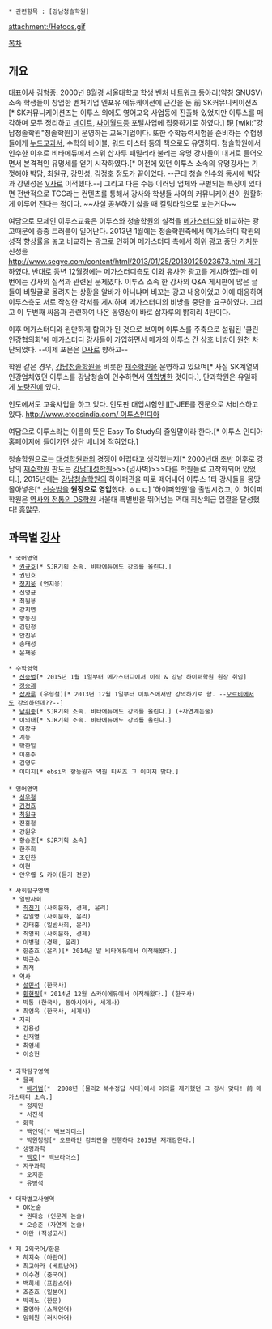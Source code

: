  * 관련항목 : [강남청솔학원]

attachment:/Hetoos.gif


[[목차]]
== 개요 ==
대표이사 김형중. 2000년 8월경 서울대학교 학생 벤처 네트워크 동아리(약칭 SNUSV) 소속 학생들이 창업한 벤처기업 엔포유 에듀케이션에 근간을 둔 前 SK커뮤니케이션즈[* SK커뮤니케이션즈는 이투스 외에도 영어교육 사업등에 진출해 있었지만 이투스를 매각하며 모두 정리하고 [[네이트]], [[싸이월드]]등 포털사업에 집중하기로 하였다.] 現 [wiki:"강남청솔학원"청솔학원]이 운영하는 교육기업이다. 또한 수학능력시험을 준비하는 수험생들에게 [[누드교과서]], 수학의 바이블, 워드 마스터 등의 책으로도 유명하다. 청솔학원에서 인수한 이후로 비타에듀에서 소위 삽자루 패밀리라 불리는 유명 강사들이 대거로 들어오면서 본격적인 유명세를 얻기 시작하였다.[* 이전에 있던 이투스 소속의 유명강사는 기껏해야 박담, 최원규, 강민성, 김정호 정도가 끝이었다. --근데 청솔 인수와 동시에 박담과 강민성은 [[비상에듀|V사]]로 이적했다.--] 그리고 다른 수능 이러닝 업체와 구별되는 특징이 있다면 전반적으로 TCC라는 컨텐츠를 통해서 강사와 학생들 사이의 커뮤니케이션이 원활하게 이루어 진다는 점이다. ~~사실 공부하기 싫을 때 킬링타임으로 보는거다~~ 

여담으로 모체인 이투스교육은 이투스와 청솔학원의 실적을 [[메가스터디]]와 비교하는 광고때문에 종종 트러블이 일어난다. 2013년 1월에는 청솔학원측에서 메가스터디 학원의 성적 향상률을 놓고 비교하는 광고로 인하여 메가스터디 측에서 허위 광고 중단 가처분 신청을 [[http://www.segye.com/content/html/2013/01/25/20130125023673.html 제기]]하였다. 반대로 동년 12월경에는 메가스터디측도 이와 유사한 광고를 게시하였는데 이번에는 강사의 실적과 관련된 문제였다. 이투스 소속 한 강사의 Q&A 게시판에 많은 글들이 비밀글로 올려지는 상황을 알바가 아니냐며 비꼬는 광고 내용이었고 이에 대응하여 이투스측도 서로 작성한 각서를 게시하며 메가스터디의 비방을 중단을 요구하였다. 그리고 이 두번째 싸움과 관련하여 나온 동영상이 바로 삽자루의 밝히리 4탄이다.

이후 메가스터디와 원만하게 합의가 된 것으로 보이며 이투스를 주축으로 설립된 '클린인강협의회'에 메가스터디 강사들이 가입하면서 메가와 이투스 간 상호 비방이 원천 차단되었다. --이제 포문은 [[대성마이맥|D사]]로 향하고--

학원 같은 경우, [[강남청솔학원]]을 비롯한 [[재수학원]]을 운영하고 있으며[* 사실 SK계열의 인강업체였던 이투스를 강남청솔이 인수하면서 [[역합병]]한 것이다.], 단과학원은 유일하게 [[노량진]]에 있다.

인도에서도 교육사업을 하고 있다. 인도판 대입시험인 [[IIT]]-JEE를 전문으로 서비스하고있다.
[[http://www.etoosindia.com/ 이투스인디아]]

여담으로 이투스라는 이름의 뜻은 Easy To Study의 줄임말이라 한다.[* 이투스 인디아 홈페이지에 들어가면 상단 베너에 적혀있다.]

청솔학원으로는 [[대성학원]]과의 경쟁이 어렵다고 생각했는지[* 2000년대 초반 이후로 강남의 [[재수학원]] 판도는 [[강남대성학원]]>>>(넘사벽)>>>다른 학원들로 고착화되어 있었다.], 2015년에는 [[강남청솔학원]]의 하이퍼관을 따로 떼어내어 이투스 1타 강사들을 몽땅 몰아넣은[* [[신승범]]을 '''원장으로 영입'''했다. ㅎㄷㄷ] '하이퍼학원'을 출범시켰고, 이 하이퍼학원은 [[강남대성학원|역사와 전통의 DS학원]] 서울대 특별반을 뛰어넘는 역대 최상위급 입결을 달성했다! [[흠좀무|흠많무]].
== 과목별 [[강사]] ==
 * 국어영역
  * [[권규호]][* SJR기획 소속. 비타에듀에도 강의를 올린다.]
  * 권민호
  * [[정지웅]] (언지웅)
  * 신영균
  * 최원용
  * 강지연
  * 방동진
  * 김민정
  * 안진우
  * 송태성
  * 윤재웅

 * 수학영역
  * [[신승범]][* 2015년 1월 1일부터 메가스터디에서 이적 & 강남 하이퍼학원 원장 취임]
  * [[정승제]]
  * [[삽자루]] (우형철)[* 2013년 12월 1일부터 이투스에서만 강의하기로 함. --[[오르비]]에서도 강의하던데??--]
  * [[남휘종]][* SJR기획 소속. 비타에듀에도 강의를 올린다.] (+자연계논술)
  * 이의태[* SJR기획 소속. 비타에듀에도 강의를 올린다.]
  * 이장규
  * 계능
  * 박한일
  * 이흥주
  * 김영도
  * 이미지[* ebsi의 항등원과 역원 티셔츠 그 이미지 맞다.]
 
 * 영어영역
  * [[심우철]]
  * [[김정호]]
  * [[최원규]]
  * 전홍철
  * 강원우
  * 황승훈[* SJR기획 소속]
  * 한주희
  * 조인한
  * 이현
  * 안우엽 & 카이(듣기 전문)

 
 * 사회탐구영역
  * 일반사회
   * [[최진기]] (사회문화, 경제, 윤리)
   * 김일영 (사회문화, 윤리)
   * 강태홍 (일반사회, 윤리)
   * 최영희 (사회문화, 경제)
   * 이병철 (경제, 윤리)
   * 한준호 (윤리)[* 2014년 말 비타에듀에서 이적해왔다.]
   * 박근수
   * 최적
  * 역사
   * [[설민석]] (한국사)
   * [[황현필]][* 2014년 12월 스카이에듀에서 이적해왔다.] (한국사)
   * 박통 (한국사, 동아시아사, 세계사)
   * 최영욱 (한국사, 세계사)
  * 지리
   * 강용성
   * 신재열
   * 최영세
   * 이승헌
 
 * 과학탐구영역
   * 물리
    * [[배기범]][*  2008년 [물리2 복수정답 사태]에서 이의를 제기했던 그 강사 맞다! 前 메가스터디 소속.]
    * 정재민
    * 서진석
   * 화학
    * 백인덕[* 백브라더스]
    * 박원청정[* 오프라인 강의만을 진행하다 2015년 재개강한다.]
   * 생명과학
    * [[백호]][* 백브라더스]
   * 지구과학
    * 오지훈
    * 유병석

 * 대학별고사영역
   * OK논술
    * 권대승 (인문계 논술)
    * 오승준 (자연계 논술)
   * 이완 (적성고사)

 * 제 2외국어/한문
   * 하지숙 (아랍어)
   * 최고아라 (베트남어)
   * 이수경 (중국어)
   * 백희세 (프랑스어)
   * 조준호 (일본어)
   * 박리노 (한문)
   * 홍영아 (스페인어)
   * 임혜원 (러시아어)
